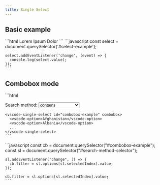 ```yaml
---
title: Single Select
---
```



<Imports />

<FormControlInfo />

## Basic example

<Demo>
  <BasicExample />
  <Fragment slot="html">
    ```html
    <vscode-single-select id="select-example">
      <vscode-option description="Consectetur adipiscing elit">Lorem</vscode-option>
      <vscode-option selected description="Donec elit odio">Ipsum</vscode-option>
      <vscode-option description="Aliquam ac vulputate eros">Dolor</vscode-option>
    </vscode-single-select>
    ```
  </Fragment>
  <Fragment slot="js">
    ```javascript
    const select = document.querySelector('#select-example');

    select.addEventListener('change', (event) => {
      console.log(select.value);
    });
    ```
  </Fragment>
</Demo>

## Combobox mode

<Demo>
  <ComboboxExample />
  <Fragment slot="html">
    ```html
    <p>
      <label for="search-method">Search method:</label>
      <select name="search-method-selector" id="search-method-selector">
        <option value="contains">contains</option>
        <option value="fuzzy">fuzzy</option>
        <option value="startsWith">startsWith</option>
        <option value="startsWithPerTerm">startsWithPerTerm</option>
      </select>
    </p>
    
    <vscode-single-select id="combobox-example" combobox>
      <vscode-option>Afghanistan</vscode-option>
      <vscode-option>Albania</vscode-option>
      ...
    </vscode-single-select>
    ```
  </Fragment>
  <Fragment slot="js">
    ```javascript
    const cb = document.querySelector("#combobox-example");
    const sl = document.querySelector("#search-method-selector");

    sl.addEventListener("change", () => {
      cb.filter = sl.options[sl.selectedIndex].value;
    });

    cb.filter = sl.options[sl.selectedIndex].value;
    ```
  </Fragment>
</Demo>
